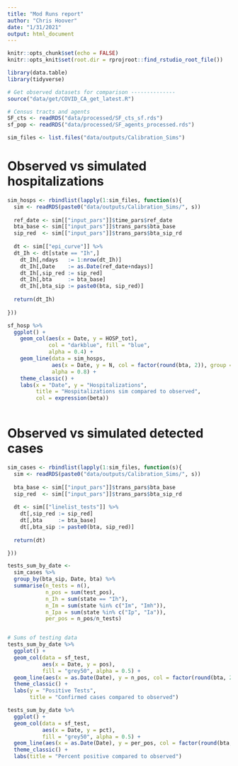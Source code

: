 ```yaml
---
title: "Mod Runs report"
author: "Chris Hoover"
date: "1/31/2021"
output: html_document
---
```


```r
knitr::opts_chunk$set(echo = FALSE)
knitr::opts_knit$set(root.dir = rprojroot::find_rstudio_root_file())

library(data.table)
library(tidyverse)
```

```r
# Get observed datasets for comparison --------------
source("data/get/COVID_CA_get_latest.R")

# Census tracts and agents
SF_cts <- readRDS("data/processed/SF_cts_sf.rds")
sf_pop <- readRDS("data/processed/SF_agents_processed.rds")

sim_files <- list.files("data/outputs/Calibration_Sims")
```

# Observed vs simulated hospitalizations  
```r
sim_hosps <- rbindlist(lapply(1:sim_files, function(s){
  sim <- readRDS(paste0("data/outputs/Calibration_Sims/", s))
  
  ref_date <- sim[["input_pars"]]$time_pars$ref_date
  bta_base <- sim[["input_pars"]]$trans_pars$bta_base
  sip_red  <- sim[["input_pars"]]$trans_pars$bta_sip_rd
  
  dt <- sim[["epi_curve"]] %>% 
  dt_Ih <- dt[state == "Ih",]
    dt_Ih[,ndays   := 1:nrow(dt_Ih)]
    dt_Ih[,Date    := as.Date(ref_date+ndays)]
    dt_Ih[,sip_red := sip_red]
    dt_Ih[,bta     := bta_base]
    dt_Ih[,bta_sip := paste0(bta, sip_red)]
  
  return(dt_Ih)
  
}))

sf_hosp %>% 
  ggplot() +
    geom_col(aes(x = Date, y = HOSP_tot), 
             col = "darkblue", fill = "blue",
             alpha = 0.4) +
    geom_line(data = sim_hosps,
              aes(x = Date, y = N, col = factor(round(bta, 2)), group = bta_sip),
              alpha = 0.8) +
    theme_classic() +
    labs(x = "Date", y = "Hospitalizations",
         title = "Hospitalizations sim compared to observed",
         col = expression(beta))
  
```

# Observed vs simulated detected cases  
```r
sim_cases <- rbindlist(lapply(1:sim_files, function(s){
  sim <- readRDS(paste0("data/outputs/Calibration_Sims/", s))
  
  bta_base <- sim[["input_pars"]]$trans_pars$bta_base
  sip_red  <- sim[["input_pars"]]$trans_pars$bta_sip_rd
  
  dt <- sim[["linelist_tests"]] %>% 
    dt[,sip_red := sip_red]
    dt[,bta     := bta_base]
    dt[,bta_sip := paste0(bta, sip_red)]
  
  return(dt)

}))

tests_sum_by_date <- 
  sim_cases %>% 
  group_by(bta_sip, Date, bta) %>% 
  summarise(n_tests = n(),
            n_pos = sum(test_pos),
            n_Ih = sum(state == "Ih"),
            n_Im = sum(state %in% c("Im", "Imh")),
            n_Ipa = sum(state %in% c("Ip", "Ia")),
            per_pos = n_pos/n_tests)


# Sums of testing data
tests_sum_by_date %>% 
  ggplot() +
  geom_col(data = sf_test,
           aes(x = Date, y = pos),
           fill = "grey50", alpha = 0.5) +
  geom_line(aes(x = as.Date(Date), y = n_pos, col = factor(round(bta, 2)), group = bta_sip)) +
  theme_classic() +
  labs(y = "Positive Tests",
       title = "Confirmed cases compared to observed")

tests_sum_by_date %>% 
  ggplot() +
  geom_col(data = sf_test,
           aes(x = Date, y = pct),
           fill = "grey50", alpha = 0.5) +
  geom_line(aes(x = as.Date(Date), y = per_pos, col = factor(round(bta, 2)), group = bta_sip)) +
  theme_classic() +
  labs(title = "Percent positive compared to observed")
```



